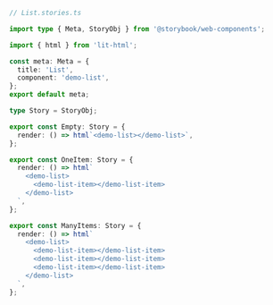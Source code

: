 ```ts
// List.stories.ts

import type { Meta, StoryObj } from '@storybook/web-components';

import { html } from 'lit-html';

const meta: Meta = {
  title: 'List',
  component: 'demo-list',
};
export default meta;

type Story = StoryObj;

export const Empty: Story = {
  render: () => html`<demo-list></demo-list>`,
};

export const OneItem: Story = {
  render: () => html`
    <demo-list>
      <demo-list-item></demo-list-item>
    </demo-list>
  `,
};

export const ManyItems: Story = {
  render: () => html`
    <demo-list>
      <demo-list-item></demo-list-item>
      <demo-list-item></demo-list-item>
      <demo-list-item></demo-list-item>
    </demo-list>
  `,
};
```
